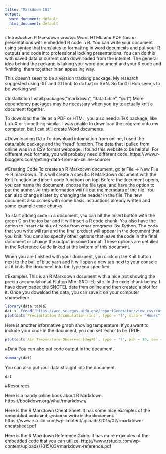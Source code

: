 ```yaml
---
title: "Markdown 101"
output:
  word_document: default
  html_document: default
---
```


#Introduction 
R Markdown creates Word, HTML and PDF files or presentations with embedded R code in R. You can write your document using syntax that translates to formatting in word documents and put your R outputs and code into professional looking presentations. You can do this with saved data or current data downloaded from the internet. The general idea behind the package is taking your word document and your R code and 'knitting' them together in an appealing way. 

This doesn't seem to be a version tracking package. My research suggested using GIT and GIThub to do that or SVN. So far GITHub seems to be working well. 

#Installation
Install.packages("markdown", "data.table", "curl")
More dependency packages may be necessary when you try to actually knit a document together. 

To download the file as a PDF or HTML, you also need a TeX package, like LaTeX or something similar. I was unable to download the program onto my computer, but I can still create Word documents. 


#Downloading Data
To download information from online, I used the data.table package and the 'fread' function. The data that I pulled from online was in a CSV format webpage. I found this website to be helpful. For different web formats, you will probably need different code. 
https://www.r-bloggers.com/getting-data-from-an-online-source/ 


#Creating Code 
To create an R Markdown document, go to File -> New File -> R markdown. This will create a specific R Markdown document with the Knit function and insert code functions on top. Before the document opens, you can name the document, choose the file type, and have the option to put the author. All this information will fill out the metadata of the file. You can also change it later by changing the header in the file. The new document also comes with some basic instructions already written and some example code chunks. 

To start adding code in a document, you can hit the Insert button with the green C on the top bar and it will insert a R code chunk, You also have the option to insert chunks of code from other programs like Python. The code that you write will run and the final product will appear in the document that you knit. You can also specify other options that leave the code in the final document or change the output in some format. These options are detailed in the Reference Guide linked at the bottom of this document. 

When you are finished with your document, you click on the Knit button next to the ball of blue yarn and it will open a new tab next to your console as it knits the document into the type you specified. 


#Examples 
This is an R Markdown document with a nice plot showing the precip accumulation at Flattop Mtn. SNOTEL site. In the code chunk below, I have downloaded the SNOTEL data from online and then created a plot for it. Once you download the data, you can save it on your computer somewhere.
```r
library(data.table)
dat <- fread('https://wcc.sc.egov.usda.gov/reportGenerator/view_csv/customSingleStationReport/hourly/482:MT:SNTL%7Cid=%22%22%7Cname/-167,0/WTEQ::value,SNWD::value,PREC::value,TOBS::value')
plot(dat$`Precipitation Accumulation (in)`, type = "l", xlab = "Hours", ylab = "Precipitation Accumulation (in)")
```


Here is another informative graph showing temperature. If you want to include your code in the document, you can set 'echo' to be TRUE. 
```r
plot(dat$`Air Temperature Observed (degF)`, type = "l", pch = 19, cex = .5, xlab = "Hours", ylab = "Air Temp (degF)")
```



#Data
You can also put code output in the document. 
```r
summary(dat)
```

You can also put your data straight into the document. 
```r
dat
```



#Resources

Here is a handy online book about R Markdown. 
https://bookdown.org/yihui/rmarkdown/

Here is the R Markdown Cheat Sheet. It has some nice examples of the embedded code and syntax to write in the document. 
https://www.rstudio.com/wp-content/uploads/2015/02/rmarkdown-cheatsheet.pdf

Here is the R Markdown Reference Guide. It has more examples of the embedded code that you can utilize.
https://www.rstudio.com/wp-content/uploads/2015/03/rmarkdown-reference.pdf
